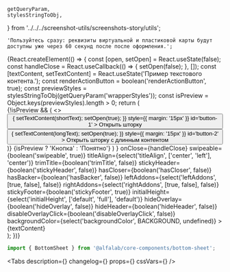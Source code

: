 
    getQueryParam,
    stylesStringToObj,
} from '../../../screenshot-utils/screenshots-story/utils';

    'Пользуйтесь сразу: реквизиты виртуальной и пластиковой карты будут доступны уже через 60 секунд после после оформления.';


<Meta title='Components/BottomSheet' component={BottomSheet} id='BottomSheet' />


<!-- Canvas -->

<Story name='BottomSheet'>
    {React.createElement(() => {
        const [open, setOpen] = React.useState(false);
        const handleClose = React.useCallback(() => {
            setOpen(false);
        }, []);
        const [textContent, setTextContent] = React.useState('Пример текстового контента.');
        const renderActionButton = boolean('renderActionButton', true);
        const previewStyles = stylesStringToObj(getQueryParam('wrapperStyles'));
        const isPreview = Object.keys(previewStyles).length > 0;
        return (
            <div style={{ ...previewStyles, maxWidth: 'none' }}>
                <ModeChecker />
                <style>{`.preview{transform:${previewStyles.transform};top: ${previewStyles.top};max-width:${previewStyles.maxWidth}`}</style>
                {!isPreview && (
                    <>
                        <Button
                            onClick={() => {
                                setTextContent(shortText);
                                setOpen(true);
                            }}
                            style={{ margin: '15px' }}
                            id='button-1'
                        >
                            Открыть шторку
                        </Button>
                        <Button
                            onClick={() => {
                                setTextContent(longText);
                                setOpen(true);
                            }}
                            style={{ margin: '15px' }}
                            id='button-2'
                        >
                            Открыть шторку с длинным контентом
                        </Button>
                    </>
                )}
                <BottomSheet
                    key={textContent}
                    open={open || boolean('open', false)}
                    title={text('title', 'Тайтл')}
                    modalClassName={isPreview ? 'preview' : undefined}
                    actionButton={
                        renderActionButton && (
                            <Button
                                view={isPreview ? 'primary' : 'secondary'}
                                block={true}
                                size='s'
                                onClick={handleClose}
                            >
                                {isPreview ? 'Кнопка' : 'Понятно'}
                            </Button>
                        )
                    }
                    onClose={handleClose}
                    swipeable={boolean('swipeable', true)}
                    titleAlign={select('titleAlign', ['center', 'left'], 'center')}
                    trimTitle={boolean('trimTitle', false)}
                    stickyHeader={boolean('stickyHeader', false)}
                    hasCloser={boolean('hasCloser', false)}
                    hasBacker={boolean('hasBacker', false)}
                    leftAddons={select('leftAddons', [true, false], false)}
                    rightAddons={select('rightAddons', [true, false], false)}
                    stickyFooter={boolean('stickyFooter', true)}
                    initialHeight={select('initialHeight', ['default', 'full'], 'default')}
                    hideOverlay={boolean('hideOverlay', false)}
                    hideHeader={boolean('hideHeader', false)}
                    disableOverlayClick={boolean('disableOverlayClick', false)}
                    backgroundColor={select('backgroundColor', BACKGROUND, undefined)}
                >
                    <div style={{ whiteSpace: 'pre-wrap' }}>{textContent}</div>
                </BottomSheet>
            </div>
        );
    })}
</Story>

<!-- Docs -->

<ComponentHeader
    name='BottomSheet'
    version={version}
    package={name}
    design='https://www.figma.com/file/cdNnkh2QdxuvYLrBm4cubM/Web-%3A%3A-Core-Default-Components?node-id=317%3A39840'
/>

```jsx
import { BottomSheet } from '@alfalab/core-components/bottom-sheet';
```

<Tabs
    description={<Description />}
    changelog={<Changelog />}
    props={<ArgsTable of={BottomSheetTS} />}
    cssVars={<CssVars css={vars} />}
/>
